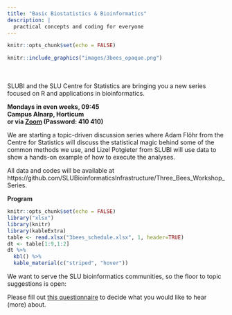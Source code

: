 ```yaml
---
title: "Basic Biostatistics & Bioinformatics"
description: |
  practical concepts and coding for everyone
---
```


```r
knitr::opts_chunk$set(echo = FALSE)
```

::: {.floatting}
```r
knitr::include_graphics("images/3bees_opaque.png")
```
<br><br>
SLUBI and the SLU Centre for Statistics are bringing you a new series focused on R and applications in bioinformatics.

  <b>Mondays in even weeks, 09:45 </b>\
  <b>Campus Alnarp, Horticum </b>\
  <b>or via [Zoom](https://slu-se.zoom.us/j/69486568642) (Password: 410 410) </b>
:::

We are starting a topic-driven discussion series where Adam Flöhr from the Centre for Statistics will discuss the statistical magic behind some of the common methods we use, and Lizel Potgieter from SLUBI will use data to show a hands-on example of how to execute the analyses. \

All data and codes will be available at https://github.com/SLUBioinformaticsInfrastructure/Three_Bees_Workshop_Series.


**Program** \


```r
knitr::opts_chunk$set(echo = FALSE)
library("xlsx")
library(knitr)
library(kableExtra)
table <- read.xlsx("3bees_schedule.xlsx", 1, header=TRUE)
dt <- table[1:9,1:2]
dt %>%
  kbl() %>%
  kable_material(c("striped", "hover"))
```

We want to serve the SLU bioinformatics communities, so the floor to topic suggestions is open: 

Please fill out [this questionnaire](https://forms.gle/4juDXf3tK8dSxmpe8) to decide what you would like to hear (more) about. 

